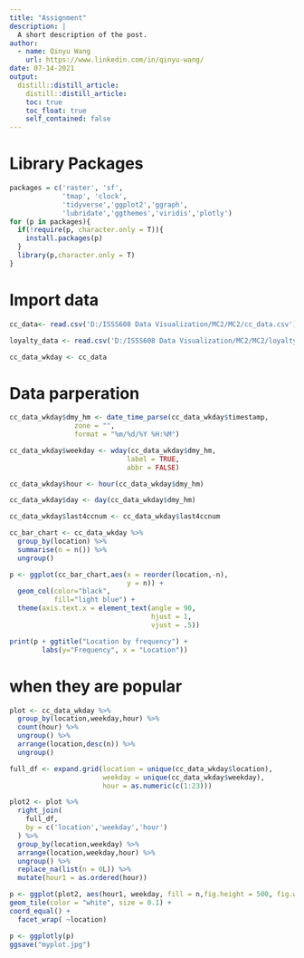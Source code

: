 ```yaml
---
title: "Assignment"
description: |
  A short description of the post.
author:
  - name: Qinyu Wang
    url: https://www.linkedin.com/in/qinyu-wang/
date: 07-14-2021
output:
  distill::distill_article:
    distill::distill_article:
    toc: true
    toc_float: true
    self_contained: false
---
```



# Library Packages
```r
packages = c('raster', 'sf', 
             'tmap', 'clock', 
             'tidyverse','ggplot2','ggraph',
             'lubridate','ggthemes','viridis','plotly')
for (p in packages){
  if(!require(p, character.only = T)){
    install.packages(p)
  }
  library(p,character.only = T)
}
```

# Import data
```r
cc_data<- read.csv('D:/ISSS608 Data Visualization/MC2/MC2/cc_data.csv')

loyalty_data <- read.csv('D:/ISSS608 Data Visualization/MC2/MC2/loyalty_data.csv')

cc_data_wkday <- cc_data
```

# Data parperation
```r
cc_data_wkday$dmy_hm <- date_time_parse(cc_data_wkday$timestamp,
                zone = "",
                format = "%m/%d/%Y %H:%M")

cc_data_wkday$weekday <- wday(cc_data_wkday$dmy_hm, 
                             label = TRUE, 
                             abbr = FALSE)

cc_data_wkday$hour <- hour(cc_data_wkday$dmy_hm)

cc_data_wkday$day <- day(cc_data_wkday$dmy_hm)

cc_data_wkday$last4ccnum <- cc_data_wkday$last4ccnum

```

```r
cc_bar_chart <- cc_data_wkday %>% 
  group_by(location) %>% 
  summarise(n = n()) %>% 
  ungroup()

p <- ggplot(cc_bar_chart,aes(x = reorder(location,-n), 
                             y = n)) + 
  geom_col(color="black", 
           fill="light blue") + 
  theme(axis.text.x = element_text(angle = 90, 
                                   hjust = 1, 
                                   vjust = .5)) 

print(p + ggtitle("Location by frequency") + 
        labs(y="Frequency", x = "Location"))

```

# when they are popular
```r
plot <- cc_data_wkday %>% 
  group_by(location,weekday,hour) %>% 
  count(hour) %>% 
  ungroup() %>% 
  arrange(location,desc(n)) %>% 
  ungroup()

full_df <- expand.grid(location = unique(cc_data_wkday$location),
                       weekday = unique(cc_data_wkday$weekday),
                       hour = as.numeric(c(1:23)))

plot2 <- plot %>% 
  right_join(
    full_df,
    by = c('location','weekday','hour') 
  ) %>% 
  group_by(location,weekday) %>%
  arrange(location,weekday,hour) %>% 
  ungroup() %>% 
  replace_na(list(n = 0L)) %>% 
  mutate(hour1 = as.ordered(hour))

p <- ggplot(plot2, aes(hour1, weekday, fill = n,fig.height = 500, fig.width = 800) ) + 
geom_tile(color = "white", size = 0.1) +
coord_equal() + 
  facet_wrap( ~location)

p <- ggplotly(p)
ggsave("myplot.jpg")
```
  